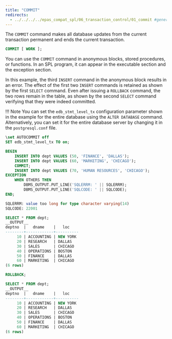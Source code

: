 ```yaml
---
title: "COMMIT"
redirects:
  - ../../../../epas_compat_spl/06_transaction_control/01_commit #generated for docs/epas/reorg-role-use-case-mode
---
```


<div id="commit" class="registered_link"></div>

The `COMMIT` command makes all database updates from the current transaction permanent and ends the current transaction.

```sql
COMMIT [ WORK ];
```

You can use the `COMMIT` command in anonymous blocks, stored procedures, or functions. In an SPL program, it can appear in the executable section and the exception section.

In this example, the third `INSERT` command in the anonymous block results in an error. The effect of the first two `INSERT` commands is retained as shown by the first `SELECT` command. Even after issuing a `ROLLBACK` command, the two rows remain in the table, as shown by the second `SELECT` command verifying that they were indeed committed.

!!! Note
    You can set the `edb_stmt_level_tx` configuration parameter shown in the example for the entire database using the `ALTER DATABASE` command. Alternatively, you can set it for the entire database server by changing it in the `postgresql.conf` file.

```sql
\set AUTOCOMMIT off
SET edb_stmt_level_tx TO on;

BEGIN
    INSERT INTO dept VALUES (50, 'FINANCE', 'DALLAS');
    INSERT INTO dept VALUES (60, 'MARKETING', 'CHICAGO');
    COMMIT;
    INSERT INTO dept VALUES (70, 'HUMAN RESOURCES', 'CHICAGO');
EXCEPTION
    WHEN OTHERS THEN
        DBMS_OUTPUT.PUT_LINE('SQLERRM: ' || SQLERRM);
        DBMS_OUTPUT.PUT_LINE('SQLCODE: ' || SQLCODE);
END;

SQLERRM: value too long for type character varying(14)
SQLCODE: 22001

SELECT * FROM dept;
__OUTPUT__
deptno  |   dname    |   loc
--------+------------+----------
     10 | ACCOUNTING | NEW YORK
     20 | RESEARCH   | DALLAS
     30 | SALES      | CHICAGO
     40 | OPERATIONS | BOSTON
     50 | FINANCE    | DALLAS
     60 | MARKETING  | CHICAGO
(6 rows)
```
```sql
ROLLBACK;

SELECT * FROM dept;
__OUTPUT__
deptno  |   dname    |   loc
--------+------------+----------
     10 | ACCOUNTING | NEW YORK
     20 | RESEARCH   | DALLAS
     30 | SALES      | CHICAGO
     40 | OPERATIONS | BOSTON
     50 | FINANCE    | DALLAS
     60 | MARKETING  | CHICAGO
(6 rows)
```
